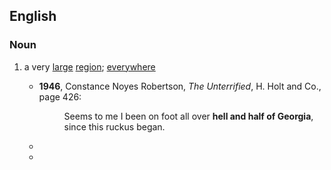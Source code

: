 ==English==

===Noun===
{{en-noun|head=[[hell]] and [[half]] of [[Georgia]]|-}}

# {{lb|en|idiomatic|US}} a very [[large]] [[region]]; [[everywhere]]
#* '''1946''', Constance Noyes Robertson, ''The Unterrified'', H. Holt and Co., page 426:
#*: Seems to me I been on foot all over '''hell and half of Georgia''', since this ruckus began.
#* {{quote-text|year=2001|author=Sallie Bissell|title=In the Forest of Harm|page=262|passage=''Idiot'', she scolded herself. ''You've tracked Alex through '''hell and half of Georgia''', only to fall in a stupid well!''}}
#* {{quote-text|year=2006|author=Ted G. Arthurs|title=Land with No Sun: A Year in Vietnam with the 173rd Airborne|page=23|passage=The hitch is that the ship is so powerful—it must be, to do the things for which it has been designed—that its twin rotors blast away '''Hell and half of Georgia''' with the turbulence it causes on landing or taking off.}}